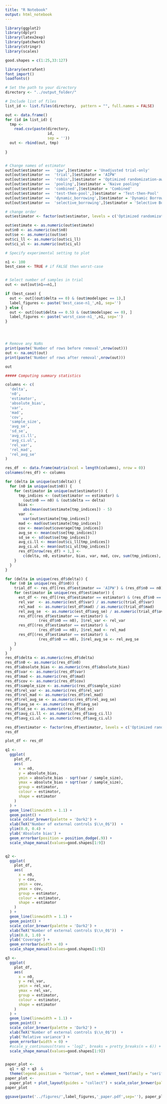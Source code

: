 ```yaml
---
title: "R Notebook"
output: html_notebook
---
```



```r
library(ggplot2)
library(dplyr)
library(latex2exp)
library(patchwork)
library(stringr)
library(scales)

good.shapes = c(1:25,33:127)
```


```r
library(extrafont)
font_import()
loadfonts()
```


```r

# Set the path to your directory
directory <- "../output_folder/"

# Include list of files
list_id <- list.files(directory,  pattern = "", full.names = FALSE)

out <- data.frame()
for (id in list_id) {
  tmp <-
    read.csv(paste(directory,
                   id,
                   sep = ''))
  out <- rbind(out, tmp)
  
}


# Change names of estimator
out[out$estimator ==  'ipw',]$estimator = 'Unadjusted trial-only'
out[out$estimator ==  'trial',]$estimator = 'AIPW'
out[out$estimator ==  'robin',]$estimator = 'Optimized randomization-aware'
out[out$estimator ==  'pooling',]$estimator = 'Naive pooling'
out[out$estimator ==  'combined',]$estimator = 'Combined'
out[out$estimator ==  'test-then-pool',]$estimator = 'Test-then-Pool'
out[out$estimator ==  'dynamic_borrowing',]$estimator = 'Dynamic Borrowing'
out[out$estimator ==  'selective_borrowing',]$estimator = 'Selective Borrowing'

# change order
out$estimator <- factor(out$estimator, levels = c('Optimized randomization-aware', 'Combined', 'Unadjusted trial-only', 'AIPW', 'Naive pooling', 'Test-then-Pool', 'Dynamic Borrowing', 'Selective Borrowing'))

out$estimate <- as.numeric(out$estimate)
out$n0 <- as.numeric(out$n0)
out$se <- as.numeric(out$se)
out$ci_ll <- as.numeric(out$ci_ll)
out$ci_ul <- as.numeric(out$ci_ul)

# Specify experimental setting to plot

n1 <- 100
best_case <- TRUE # if FALSE then worst-case


# Select number of samples in trial
out <- out[out$n1==n1,]

if (best_case) {
  out <- out[(out$delta == 0) & (out$modelspec == 1),]
  label_figures <- paste('best_case-n1_',n1, sep='')
} else {
  out <- out[(out$delta == 0.5) & (out$modelspec == 0), ]
  label_figures <- paste('worst_case-n1_',n1, sep='')
}




# Remove any NaNs
print(paste('Number of rows before removal',nrow(out)))
out <- na.omit(out)
print(paste('Number of rows after removal',nrow(out)))

out
```

```r
##### Computing summary statistics

columns <- c(
  'delta',
  'n0',
  'estimator',
  'absolute_bias',
  'var',
  'mad',
  'cov',
  'sample_size',
  'avg_se',
  'sd_se',
  'avg_ci.ll',
  'avg_ci.ul',
  'rel_var',
  'rel_mad',
  'rel_avg_se'
)

res_df  <- data.frame(matrix(ncol = length(columns), nrow = 0))
colnames(res_df) <- columns

for (delta in unique(out$delta)) {
  for (n0 in unique(out$n0)) {
    for (estimator in unique(out$estimator)) {
      tmp_indices <- (out$estimator == estimator) &
        (out$n0 == n0) & (out$delta == delta)
      bias <-
        abs(mean(out$estimate[tmp_indices]) - 5)
      var  <-
        var(out$estimate[tmp_indices])
      mad <- mad(out$estimate[tmp_indices])
      cov <- mean(out$coverage[tmp_indices])
      avg_se <- mean(out$se[tmp_indices])
      sd_se <- sd(out$se[tmp_indices])
      avg_ci.ll <- mean(out$ci_ll[tmp_indices])
      avg_ci.ul <- mean(out$ci_ul[tmp_indices])
      res_df[nrow(res_df) + 1,] <-
        c(delta, n0, estimator, bias, var, mad, cov, sum(tmp_indices), avg_se, sd_se, avg_ci.ll, avg_ci.ul, NaN, NaN, NaN)
    }
  }
}

for (delta in unique(res_df$delta)) {
  for (n0 in unique(res_df$n0)) {
    trial_df <- res_df[(res_df$estimator == 'AIPW') & (res_df$n0 == n0) & (res_df$delta == delta), ]
    for (estimator in unique(res_df$estimator)) {
      est_df <- res_df[(res_df$estimator == estimator) & (res_df$n0 == n0) & (res_df$delta == delta), ]
      rel_var  <- as.numeric(est_df$var) / as.numeric(trial_df$var)
      rel_mad  <- as.numeric(est_df$mad) / as.numeric(trial_df$mad)
      rel_avg_se  <- as.numeric(est_df$avg_se) / as.numeric(trial_df$avg_se)
      res_df[(res_df$estimator == estimator) &
               (res_df$n0 == n0), ]$rel_var <- rel_var
      res_df[(res_df$estimator == estimator) &
               (res_df$n0 == n0), ]$rel_mad <- rel_mad
      res_df[(res_df$estimator == estimator) &
               (res_df$n0 == n0), ]$rel_avg_se <- rel_avg_se
    }
  }
}
res_df$delta <- as.numeric(res_df$delta)
res_df$n0 <- as.numeric(res_df$n0)
res_df$absolute_bias <- as.numeric(res_df$absolute_bias)
res_df$var <- as.numeric(res_df$var)
res_df$mad <- as.numeric(res_df$mad)
res_df$cov <- as.numeric(res_df$cov)
res_df$sample_size <- as.numeric(res_df$sample_size)
res_df$rel_var <- as.numeric(res_df$rel_var)
res_df$rel_mad <- as.numeric(res_df$rel_mad)
res_df$rel_avg_se <- as.numeric(res_df$rel_avg_se)
res_df$avg_se <- as.numeric(res_df$avg_se)
res_df$sd_se <- as.numeric(res_df$sd_se)
res_df$avg_ci.ll <- as.numeric(res_df$avg_ci.ll)
res_df$avg_ci.ul <- as.numeric(res_df$avg_ci.ul)

res_df$estimator <- factor(res_df$estimator, levels = c('Optimized randomization-aware', 'Combined', 'Unadjusted trial-only', 'AIPW', 'Naive pooling', 'Test-then-Pool', 'Dynamic Borrowing', 'Selective Borrowing'))
res_df

```


```r





plot_df <- res_df

q1 <-
  ggplot(
    plot_df,
    aes(
      x = n0,
      y = absolute_bias,
      ymin = absolute_bias - sqrt(var / sample_size),
      ymax = absolute_bias + sqrt(var / sample_size),
      group = estimator,
      colour = estimator,
      shape = estimator
    )
  ) + 
  geom_line(linewidth = 1.1) + 
  geom_point() +
  scale_color_brewer(palette = 'Dark2') + 
  xlab(TeX("Number of external controls $\\n_0$"))  +
  ylim(0.0, 0.4) +
  ylab('Absolute bias') +
  geom_errorbar(position = position_dodge(.9)) +
  scale_shape_manual(values=good.shapes[1:9])


q2 <-
  ggplot(
    plot_df,
    aes(
      x = n0,
      y = cov,
      ymin = cov,
      ymax = cov,
      group = estimator,
      colour = estimator,
      shape = estimator
    )
  ) +
  geom_line(linewidth = 1.1) + 
  geom_point() +
  scale_color_brewer(palette = 'Dark2') + 
  xlab(TeX("Number of external controls $\\n_0$"))  +
  ylim(0.8, 1.0) +
  ylab('Coverage') +
  geom_errorbar(width = 0) +
  scale_shape_manual(values=good.shapes[1:9])

q3 <-
  ggplot(
    plot_df,
    aes(
      x = n0,
      y = rel_var,
      ymin = rel_var,
      ymax = rel_var,
      group = estimator,
      colour = estimator,
      shape = estimator
    )
  ) +
  geom_line(linewidth = 1.1) + 
  geom_point() +
  scale_color_brewer(palette = 'Dark2') + 
  xlab(TeX("Number of external controls $\\n_0$"))  +
  ylab('Relative variance') +
  geom_errorbar(width = 0) + 
  #scale_y_continuous(trans = 'log2', breaks = pretty_breaks(n = 6)) +
  scale_shape_manual(values=good.shapes[1:9])


paper_plot <-
  q1 + q2 + q3  &
  theme(legend.position = "bottom", text = element_text(family = "serif"))
paper_plot <-
  paper_plot + plot_layout(guides = "collect") + scale_color_brewer(palette = 'Dark2')
paper_plot


```

```r
ggsave(paste('../figures/',label_figures,'_paper.pdf',sep=''), paper_plot, width=20, height=10, units='cm')
```

